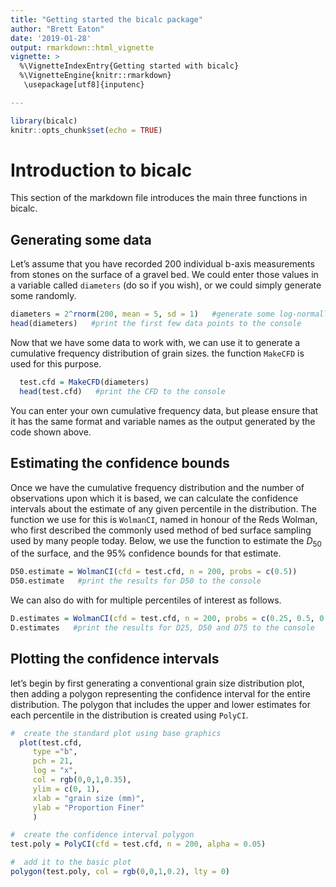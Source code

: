 ```yaml
---
title: "Getting started the bicalc package"
author: "Brett Eaton"
date: '2019-01-28'
output: rmarkdown::html_vignette
vignette: >
  %\VignetteIndexEntry{Getting started with bicalc}
  %\VignetteEngine{knitr::rmarkdown}
   \usepackage[utf8]{inputenc}

---
```


```r
library(bicalc)
knitr::opts_chunk$set(echo = TRUE)
```

# Introduction to bicalc
This section of the markdown file introduces the main three functions in bicalc. 

## Generating some data
Let's assume that you have recorded 200 individual b-axis measurements from stones on the surface of a gravel bed. We could enter those values in a variable called `diameters` (do so if you wish), or we could simply generate some randomly.
```r
diameters = 2^rnorm(200, mean = 5, sd = 1)   #generate some log-normally distributed random numbers
head(diameters)   #print the first few data points to the console
```

Now that we have some data to work with, we can use it to generate a cumulative frequency distribution of grain sizes. the function `MakeCFD` is used for this purpose.
```r
  test.cfd = MakeCFD(diameters)
  head(test.cfd)   #print the CFD to the console
```
You can enter your own cumulative frequency data, but please ensure that it has the same format and variable names as the output generated by the code shown above.

## Estimating the confidence bounds 
Once we have the cumulative frequency distribution and the number of observations upon which it is based, we can calculate the confidence intervals about the estimate of any given percentile in the distribution. The function we use for this is `WolmanCI`, named in honour of the Reds Wolman, who first described the commonly used method of bed surface sampling used by many people today. Below, we use the function to estimate the $D_{50}$ of the surface, and the 95% confidence bounds for that estimate.

```r
D50.estimate = WolmanCI(cfd = test.cfd, n = 200, probs = c(0.5))
D50.estimate   #print the results for D50 to the console

```

We can also do with for multiple percentiles of interest as follows.

```r
D.estimates = WolmanCI(cfd = test.cfd, n = 200, probs = c(0.25, 0.5, 0.75))
D.estimates   #print the results for D25, D50 and D75 to the console

```

## Plotting the confidence intervals
let's begin by first generating a conventional grain size distribution plot, then adding a polygon representing the confidence interval for the entire distribution. The polygon that includes the upper and lower estimates for each percentile in the distribution is created using `PolyCI`. 

```r
  
#  create the standard plot using base graphics
  plot(test.cfd,  
     type ="b",
     pch = 21,
     log = "x",
     col = rgb(0,0,1,0.35),
     ylim = c(0, 1),
     xlab = "grain size (mm)",
     ylab = "Proportion Finer"
     )

#  create the confidence interval polygon
test.poly = PolyCI(cfd = test.cfd, n = 200, alpha = 0.05)

#  add it to the basic plot
polygon(test.poly, col = rgb(0,0,1,0.2), lty = 0)
```



```r

```